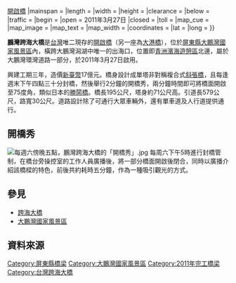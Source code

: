 {{Infobox_Bridge
|bridge_name   = 鵬灣跨海大橋
|image         = 鵬灣跨海大橋.JPG
|caption       = 鵬灣跨海大橋
|official_name = 鵬灣跨海大橋
|also_known_as = 
|carries       = 大鵬灣環灣道路
|crosses       = [[大鵬灣國家風景區#大鵬灣潟湖|大鵬灣潟湖]]出海口
|locale        = {{ROC-TW}}[[屏東縣|屏東縣]][[東港鎮_(臺灣)|東港鎮]]嘉蓮里、南平里交界處
|maint         = [[大鵬灣國家風景區|大鵬灣國家風景區]]
|id            = 
|design        = [[斜張橋|斜張橋]]{{.w}}[[開啟橋|開啟橋]]
|mainspan      = 
|length        = {{convert|195|m|0|ft}}
|width         = {{convert|30|m|0|ft}}
|height        = {{convert|71|m|0|ft}}
|clearance     = 
|below         = 
|traffic       = 
|begin         = 
|open          = 2011年3月27日
|closed        = 
|toll          = 
|map_cue       = 
|map_image     = 
|map_text      = 
|map_width     = 
|coordinates   = {{coord|22.44898038946306|N|120.45487290400091|E|region:TW_type:landmark|display=title,inline}}
|lat           = 
|long          = 
}}

'''鵬灣跨海大橋'''是[[台灣|台灣]]唯二現存的[[開啟橋|開啟橋]]（另一座為[[大港橋|大港橋]]），位於[[屏東縣|屏東縣]][[大鵬灣國家風景區|大鵬灣國家風景區]]內，橫跨大鵬灣潟湖中唯一的出海口，位置即[[大鵬灣國家風景區#青洲濱海遊憩區|青洲濱海遊憩區]]北邊，屬於大鵬灣環灣道路一部分{{r|fist}}{{r|landmark}}，於2011年3月27日啟用{{r|fist}}。

興建工期三年，造價[[新臺幣|新臺幣]]17億元{{r|fist}}。橋身設計成單塔非對稱複合式[[斜張橋|斜張橋]]，且每逢週末下午四點三十分封橋，然後舉行2分鐘的開橋秀，兩分鐘時間即可將橋面開啟至75度角{{r|fist}}{{r|landmark}}，類似日本的[[勝鬨橋|勝鬨橋]]。橋長195公尺，塔身約71公尺高{{r|fist}}{{r|landmark}}。引道長579公尺，路寬30公尺{{r|landmark}}。道路設計除了可通行大眾車輛外，還有單車道及人行道提供通行{{r|landmark}}。

==開橋秀==
[[File:每週六傍晚五點，鵬灣跨海大橋的「開橋秀」.jpg|thumb]]
每周六下午5時進行封橋管制，在橋台旁操控室的工作人員廣播後，將一部分橋面開啟後閉合，同時以廣播介紹該橋樑的特色，前後共約耗時五分鐘，作為一種吸引觀光的方式。

==參見==
*[[跨海大橋|跨海大橋]]
*[[大鵬灣國家風景區|大鵬灣國家風景區]]

==資料來源==
{{reflist|refs=

<ref name="fist">{{cite news|first=|last=|authorlink=|coauthors=|title=全台首座 鵬灣跨海大橋打開了|url=http://ljb-0001.blogspot.tw/2013/02/0328-m008112.html|work=聯合報|publisher=|date=2011-03-28|accessdate=2013-02-16|deadurl=yes|archiveurl=https://web.archive.org/web/20160304084940/http://ljb-0001.blogspot.tw/2013/02/0328-m008112.html|archivedate=2016-03-04}}</ref>

<ref name="landmark">{{cite news |first= |last= |authorlink= |coauthors= |title=鵬灣跨海大橋 大鵬灣新地標 |url=http://travel.udn.com/mag/travel/storypage.jsp?f_ART_ID=40955 |work=聯合報 |publisher=聯合新聞網 |date=2011-05-26 |accessdate=2012-12-08 }}{{Dead link|date=2020年4月 |bot=InternetArchiveBot |fix-attempted=yes }}</ref>

}}

[[Category:屏東縣橋梁|Category:屏東縣橋梁]]
[[Category:大鵬灣國家風景區|Category:大鵬灣國家風景區]]
[[Category:2011年完工橋梁|Category:2011年完工橋梁]]
[[Category:台灣跨海大橋|Category:台灣跨海大橋]]